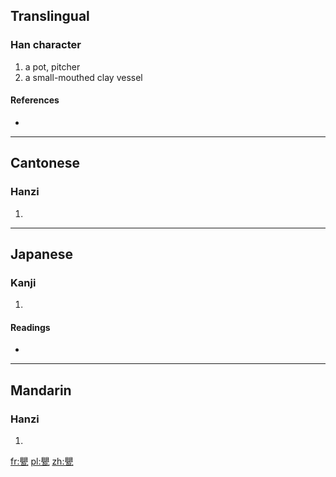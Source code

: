 ==Translingual==

===Han character===
{{Han char|rn=98|rad=瓦|as=14|sn=19|four=6671<sub>7</sub>|canj=月金一女弓 (BCMVN)}}

# a pot, pitcher
# a small-mouthed clay vessel

====References====
* {{Han ref|kx=0752.270|dkj=21620|dj=1160.100|hdz=21433.080|uh=7516|ud=29974|bh=F277|bd=62071}}

----

==Cantonese==

===Hanzi===
{{yue-hanzi|jyut=|y=aang1}}

# {{defn|Cantonese|sort=瓦14}}

----

==Japanese==

===Kanji===
{{ja-kanji|grade=|rs=瓦14}}

# {{defn|Japanese|sort=瓦14}}

====Readings====
* {{ja-readings|on=[[おう]] (ō), [[えい]] (ei), [[よう]] (yō)|kun=[[ほとぎ]] (hotogi), [[かめ]] (kame), [[もたい]] (motai)|nanori=}}

----

==Mandarin==

===Hanzi===
{{cmn-hanzi|pin=[[yīng]] ([[ying1]])|wg=ying<sup>1</sup>}}

# {{defn|Mandarin|sort=瓦14}}

[[fr:甖]]
[[pl:甖]]
[[zh:甖]]